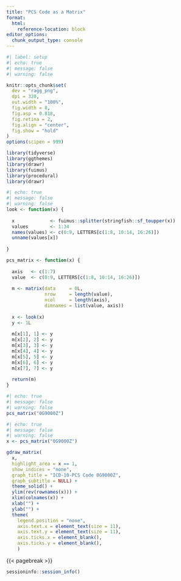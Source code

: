 ```yaml
---
title: "PCS Code as a Matrix"
format:
  html:
    reference-location: block
editor_options: 
  chunk_output_type: console
---
```


```r
#| label: setup
#| echo: true
#| message: false
#| warning: false

knitr::opts_chunk$set(
  dev = "ragg_png",
  dpi = 320,
  out.width = "100%",
  fig.width = 8,
  fig.asp = 0.818,
  fig.retina = 2,
  fig.align = "center",
  fig.show = "hold"
)
options(scipen = 999)

library(tidyverse)
library(ggthemes)
library(drawr)
library(fuimus)
library(procedural)
library(drawr)
```

```r
#| echo: true
#| message: false
#| warning: false
look <- function(x) {
  
  x             <- fuimus::splitter(stringfish::sf_toupper(x))
  values        <- 1:34
  names(values) <- c(0:9, LETTERS[c(1:8, 10:14, 16:26)])
  unname(values[x])
  
}

pcs_matrix <- function(x) {
  
  axis   <- c(1:7)
  value  <- c(0:9, LETTERS[c(1:8, 10:14, 16:26)])
  
  m <- matrix(data     = 0L,
              nrow     = length(value),
              ncol     = length(axis),
              dimnames = list(value, axis))
  
  x <- look(x)
  y <- 1L
  
  m[x[1], 1] <- y
  m[x[2], 2] <- y
  m[x[3], 3] <- y
  m[x[4], 4] <- y
  m[x[5], 5] <- y
  m[x[6], 6] <- y
  m[x[7], 7] <- y
  
  return(m)
}
```


```r
#| echo: true
#| message: false
#| warning: false
pcs_matrix("0G9000Z")
```


```r
#| echo: true
#| message: false
#| warning: false
x <- pcs_matrix("0G9000Z")

gdraw_matrix(
  x, 
  highlight_area = x == 1, 
  show_indices = "none",
  graph_title = "ICD-10-PCS Code 0G9000Z",
  graph_subtitle = NULL) + 
  theme_solid() + 
  ylim(rev(rownames(x))) + 
  xlim(colnames(x)) + 
  xlab("") + 
  ylab("") +
  theme(
    legend.position = "none",
    axis.text.x = element_text(size = 11),
    axis.text.y = element_text(size = 11),
    axis.ticks.x = element_blank(),
    axis.ticks.y = element_blank(),
    )
```


{{< pagebreak >}}

```r
sessioninfo::session_info()
```
